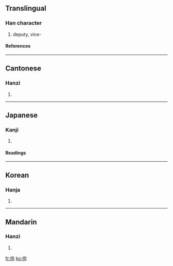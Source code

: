 {{see|伜}}

==Translingual==
===Han character===
{{Han char|rad=人|as=08|sn=10|four=2024<sub>8</sub>|canj=人卜人十 (OYOJ)}}
# deputy, vice-
====References====
{{Han ref|kx=0107.080|dkj=00750|dj=0227.180|hdz=10182.110|uh=5005|ud=20485|bh=D0C9|bd=53449}}
----
==Cantonese==
===Hanzi===
{{yue-hanzi|jyut=|y=cheui3, jeut1}}
# {{defn|Cantonese}}
----
==Japanese==
===Kanji===
{{ja-kanji|grade=|rs=人08}}
# {{defn|Japanese}}
====Readings====
{{ja-readings|on=[[さい]] (sai), [[そつ]] (sotsu)|kun=[[せがれ]] (segare)}}
----
==Korean==
===Hanja===
{{ko-hanja|hangeul=쉬|rv=swi|mr=swi}}
# {{defn|Korean}}
----
==Mandarin==
===Hanzi===
{{cmn-hanzi|pin=[[cuì]] (cui4)|wg=ts'ui<sup>4</sup>}}
# {{defn|Mandarin}}

[[fr:倅]]
[[ko:倅]]